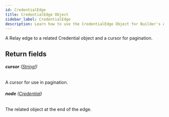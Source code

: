 ```yaml
---
id: CredentialEdge
title: CredentialEdge Object
sidebar_label: CredentialEdge
description: Learn how to use the CredentialEdge Object for Builder's API.
---
```


A Relay edge to a related Credential object and a cursor for pagination.

## Return fields

###### <b>cursor</b> ([String!](/composer/builder/api/schema/scalar/String.mdx))

A cursor for use in pagination.

###### <b>node</b> ([Credential](/composer/builder/api/schema/object/Credential.mdx))

The related object at the end of the edge.
